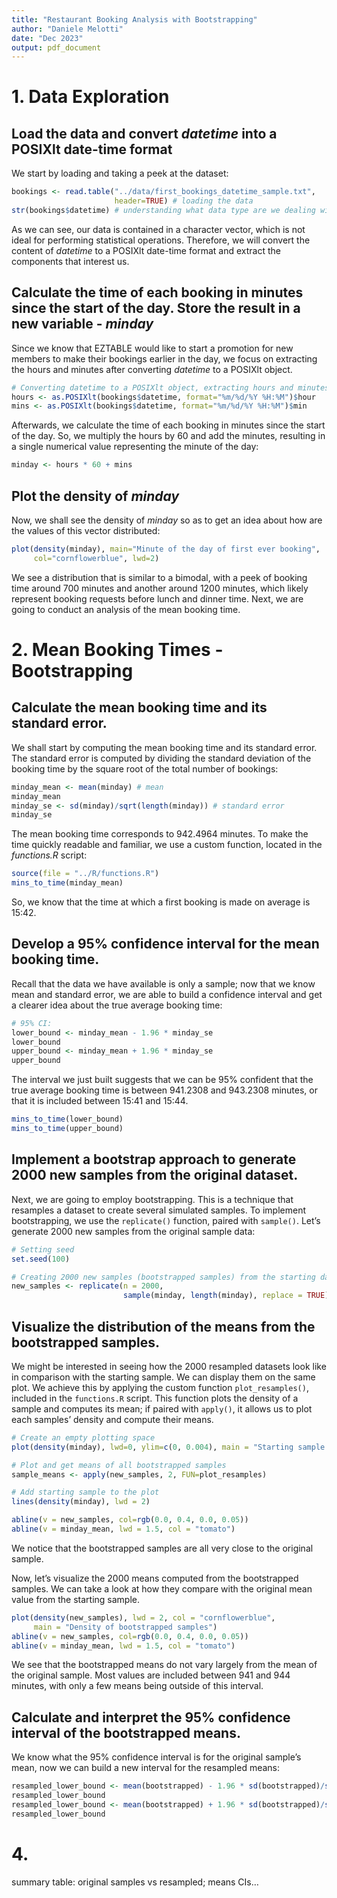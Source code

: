 ```yaml
---
title: "Restaurant Booking Analysis with Bootstrapping"
author: "Daniele Melotti"
date: "Dec 2023"
output: pdf_document
---
```


# 1. Data Exploration

## Load the data and convert _datetime_ into a POSIXlt date-time format

We start by loading and taking a peek at the dataset:
```r
bookings <- read.table("../data/first_bookings_datetime_sample.txt",
                       header=TRUE) # loading the data
str(bookings$datetime) # understanding what data type are we dealing with
```

As we can see, our data is contained in a character vector, which is not ideal for performing statistical operations. Therefore, we will convert the content of _datetime_ to a POSIXlt date-time format and extract the components that interest us.

## Calculate the time of each booking in minutes since the start of the day. Store the result in a new variable - _minday_

Since we know that EZTABLE would like to start a promotion for new members to make their bookings earlier in the day, we focus on extracting the hours and minutes after converting _datetime_ to a POSIXlt object.
```r
# Converting datetime to a POSIXlt object, extracting hours and minutes
hours <- as.POSIXlt(bookings$datetime, format="%m/%d/%Y %H:%M")$hour 
mins <- as.POSIXlt(bookings$datetime, format="%m/%d/%Y %H:%M")$min
```

Afterwards, we calculate the time of each booking in minutes since the start of the day. So, we multiply the hours by 60 and add the minutes, resulting in a single numerical value representing the minute of the day:
```r
minday <- hours * 60 + mins
```

## Plot the density of _minday_

Now, we shall see the density of _minday_ so as to get an idea about how are the values of this vector distributed:
```r
plot(density(minday), main="Minute of the day of first ever booking",
     col="cornflowerblue", lwd=2)
```

We see a distribution that is similar to a bimodal, with a peek of booking time around 700 minutes and another around 1200 minutes, which likely represent booking requests before lunch and dinner time. Next, we are going to conduct an analysis of the mean booking time.

# 2. Mean Booking Times - Bootstrapping

## Calculate the mean booking time and its standard error.

We shall start by computing the mean booking time and its standard error. The standard error is computed by dividing the standard deviation of the booking time by the square root of the total number of bookings:
```r
minday_mean <- mean(minday) # mean
minday_mean
minday_se <- sd(minday)/sqrt(length(minday)) # standard error
minday_se
```

The mean booking time corresponds to 942.4964 minutes. To make the time quickly readable and familiar, we use a custom function, located in the _functions.R_ script:
```r
source(file = "../R/functions.R")
mins_to_time(minday_mean)
```

So, we know that the time at which a first booking is made on average is 15:42.

## Develop a 95% confidence interval for the mean booking time.

Recall that the data we have available is only a sample; now that we know mean and standard error, we are able to build a confidence interval and get a clearer idea about the true average booking time:
```r
# 95% CI:
lower_bound <- minday_mean - 1.96 * minday_se
lower_bound
upper_bound <- minday_mean + 1.96 * minday_se
upper_bound
```

The interval we just built suggests that we can be 95% confident that the true average booking time is between 941.2308 and 943.2308 minutes, or that it is included between 15:41 and 15:44.
```r
mins_to_time(lower_bound)
mins_to_time(upper_bound)
```

## Implement a bootstrap approach to generate 2000 new samples from the original dataset.

Next, we are going to employ bootstrapping. This is a technique that resamples a dataset to create several simulated samples. To implement bootstrapping, we use the `replicate()` function, paired with `sample()`. Let's generate 2000 new samples from the original sample data:
```r
# Setting seed
set.seed(100)

# Creating 2000 new samples (bootstrapped samples) from the starting data
new_samples <- replicate(n = 2000,
                         sample(minday, length(minday), replace = TRUE))
```

## Visualize the distribution of the means from the bootstrapped samples.

We might be interested in seeing how the 2000 resampled datasets look like in comparison with the starting sample. We can display them on the same plot. We achieve this by applying the custom function `plot_resamples()`, included in the `functions.R` script. This function plots the density of a sample and computes its mean; if paired with `apply()`, it allows us to plot each samples' density and compute their means.
```r
# Create an empty plotting space
plot(density(minday), lwd=0, ylim=c(0, 0.004), main = "Starting sample vs. Bootstrapped samples")

# Plot and get means of all bootstrapped samples
sample_means <- apply(new_samples, 2, FUN=plot_resamples)

# Add starting sample to the plot
lines(density(minday), lwd = 2)

abline(v = new_samples, col=rgb(0.0, 0.4, 0.0, 0.05))
abline(v = minday_mean, lwd = 1.5, col = "tomato")
```

We notice that the bootstrapped samples are all very close to the original sample.

Now, let's visualize the 2000 means computed from the bootstrapped samples. We can take a look at how they compare with the original mean value from the starting sample.
```r
plot(density(new_samples), lwd = 2, col = "cornflowerblue",
     main = "Density of bootstrapped samples")
abline(v = new_samples, col=rgb(0.0, 0.4, 0.0, 0.05))
abline(v = minday_mean, lwd = 1.5, col = "tomato")
```

We see that the bootstrapped means do not vary largely from the mean of the original sample. Most values are included between 941 and 944 minutes, with only a few means being outside of this interval.

## Calculate and interpret the 95% confidence interval of the bootstrapped means.

We know what the 95% confidence interval is for the original sample's mean, now we can build a new interval for the resampled means:
```r
resampled_lower_bound <- mean(bootstrapped) - 1.96 * sd(bootstrapped)/sqrt(length(bootstrapped))
resampled_lower_bound
resampled_lower_bound <- mean(bootstrapped) + 1.96 * sd(bootstrapped)/sqrt(length(bootstrapped))
resampled_lower_bound
```



# 4.

summary table: original samples vs resampled; means CIs...